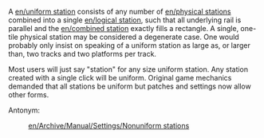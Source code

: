 A [[en/uniform station]] consists of any number of [[en/physical station]]s combined into a single [[en/logical station]], such that all underlying rail is parallel and the [[en/combined station]] exactly fills a rectangle. A single, one-tile physical station may be considered a degenerate case. One would probably only insist on speaking of a uniform station as large as, or larger than, two tracks and two platforms per track. 

Most users will just say "station" for any size uniform station. Any station created with a single click will be uniform. Original game mechanics demanded that all stations be uniform but patches and settings now allow other forms. 

Antonym: 

: [[en/Archive/Manual/Settings/Nonuniform stations]]